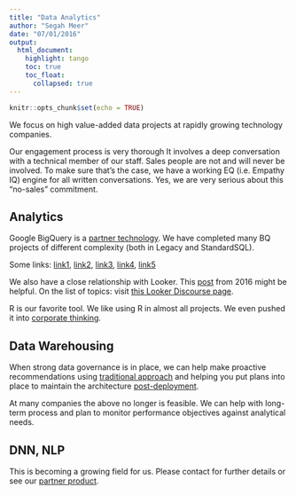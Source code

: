 ```yaml
---
title: "Data Analytics"
author: "Segah Meer"
date: "07/01/2016"
output:
  html_document:
    highlight: tango
    toc: true
    toc_float:
      collapsed: true
---
```


```r
knitr::opts_chunk$set(echo = TRUE)
```
We focus on high value-added data projects at rapidly growing technology companies.

Our engagement process is very thorough It involves a deep conversation with a technical member of our staff. Sales people are not and will never be involved. To make sure that's the case, we have a working EQ (i.e. Empathy IQ) engine for all written conversations. Yes, we are very serious about this "no-sales" commitment.

## Analytics

Google BigQuery is a [partner technology](https://cloud.google.com/partners/directory/#?q=caura#search). We have completed many BQ projects of different complexity (both in Legacy and StandardSQL).

Some links:
<a href="https://discourse.looker.com/t/developer-and-production-pdts-in-looker/3567">link1</a>, <a href="https://discourse.looker.com/t/bigquery-migrating-from-legacy-sql-to-standard-sql/3568">link2</a>, <a href="https://discourse.looker.com/t/incremental-pdts-on-bigquery-or-how-to-produce-daily-snapshots-on-scd-type-1-schemas/2666">link3</a>, <a href="https://stackoverflow.com/questions/35807572/bigquery-pivot-data-rows-columns/43711803#43711803">link4</a>, <a href="https://stackoverflow.com/questions/42151828/google-bigquery-taking-too-long-but-small-change">link5</a>

We also have a close relationship with Looker. This [post](https://segah.me/post/why-did-i-become-a-data-consultant-and-a-looker-partner/) from 2016 might be helpful. On the list of topics: visit [this Looker Discourse page](https://discourse.looker.com/users/segahm/activity/topics).

R is our favorite tool. We like using R in almost all projects. We even pushed it into  [corporate thinking](https://looker.com/blog/predict-lending-clubs-loan-portfolio-returns-using-hp-vertica-looker-and-distributed-r).

## Data Warehousing

When strong data governance is in place, we can help make proactive recommendations using [traditional approach](https://discourse.looker.com/t/designing-a-data-warehouse-what-would-a-bi-solution-recommend/1231/5) and helping you put plans into place to maintain the architecture [post-deployment](https://discourse.looker.com/t/optimize-query-performance-with-lookml-a-case-study/1219).

At many companies the above no longer is feasible. We can help with long-term process and plan to monitor performance objectives against analytical needs.

## DNN, NLP

This is becoming a growing field for us. Please contact for further details or see our [partner product](/entropy).
